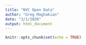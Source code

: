 ```yaml
---
title: "NYC Open Data"
author: "Greg Maghakian"
date: "3/1/2020"
output: html_document
---
```


```r
knitr::opts_chunk$set(echo = TRUE)
```

